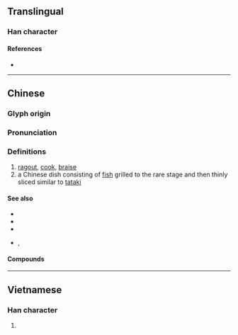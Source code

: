 {{also|烩}}
{{character info}}
==Translingual==

===Han character===
{{Han char|rn=86|rad=火|as=13|sn=17|four=98866|canj=FOMA|ids=⿰火會}}

====References====
* {{Han ref|kx=0685.201|dkj=19503|hdz=32241.070|uh=71F4|ud=29172|bh=C0ED|bd=49389}}

----

==Chinese==
{{zh-forms|s=烩}}

===Glyph origin===
{{Han etym|膾}}

===Pronunciation===
{{zh-pron
|m=huì
|c=wui6
|h=pfs=
|md=
|mn=
|w=
|cat=
}}

===Definitions===
{{zh-hanzi}}

# [[ragout]], [[cook]], [[braise]]
# a Chinese dish consisting of [[fish]] grilled to the rare stage and then thinly sliced similar to [[tataki]]

====See also====
* {{zh-l|燉}}
* {{zh-l|扒|tr=pá}}
* {{zh-l|蒸}}
* {{zh-l|膾}}, {{zh-l|鱠}}

====Compounds====
{{zh-der|大雜燴|燴飯|雜燴|雜燴湯}}

{{zh-cat|Foods}}

----

==Vietnamese==

===Han character===
{{vi-hantu|[[quái]], [[dõi]], [[dọi]], [[giõi]], [[giọi]], [[khoái]], [[rọi]]|rs=火13}}

# {{rfdef|vi|sort=火13}}